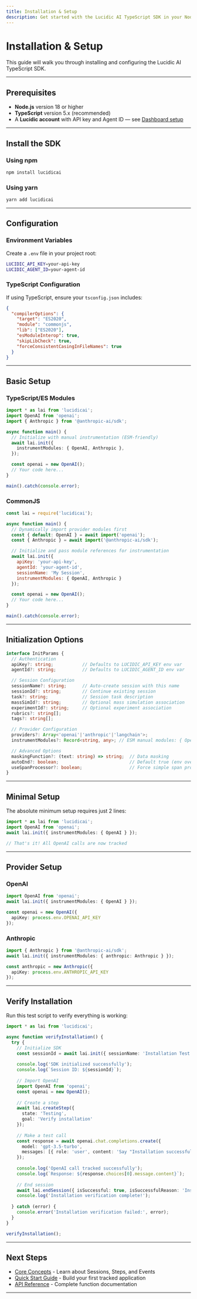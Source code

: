 ```yaml
---
title: Installation & Setup
description: Get started with the Lucidic AI TypeScript SDK in your Node.js or TypeScript project
---
```


# Installation & Setup

This guide will walk you through installing and configuring the Lucidic AI TypeScript SDK.

---

## Prerequisites

- **Node.js** version 18 or higher
- **TypeScript** version 5.x (recommended)
- A **Lucidic account** with API key and Agent ID — see [Dashboard setup](/getting-started/dashboard)

---

## Install the SDK

### Using npm
```bash
npm install lucidicai
```

### Using yarn
```bash
yarn add lucidicai
```

---

## Configuration

### Environment Variables

Create a `.env` file in your project root:

```bash
LUCIDIC_API_KEY=your-api-key
LUCIDIC_AGENT_ID=your-agent-id
```

### TypeScript Configuration

If using TypeScript, ensure your `tsconfig.json` includes:

```json
{
  "compilerOptions": {
    "target": "ES2020",
    "module": "commonjs",
    "lib": ["ES2020"],
    "esModuleInterop": true,
    "skipLibCheck": true,
    "forceConsistentCasingInFileNames": true
  }
}
```

---

## Basic Setup

### TypeScript/ES Modules

```typescript
import * as lai from 'lucidicai';
import OpenAI from 'openai';
import { Anthropic } from '@anthropic-ai/sdk';

async function main() {
  // Initialize with manual instrumentation (ESM-friendly)
  await lai.init({
    instrumentModules: { OpenAI, Anthropic },
  });

  const openai = new OpenAI();
  // Your code here...
}

main().catch(console.error);
```

### CommonJS

```javascript
const lai = require('lucidicai');

async function main() {
  // Dynamically import provider modules first
  const { default: OpenAI } = await import('openai');
  const { Anthropic } = await import('@anthropic-ai/sdk');

  // Initialize and pass module references for instrumentation
  await lai.init({
    apiKey: 'your-api-key',
    agentId: 'your-agent-id',
    sessionName: 'My Session',
    instrumentModules: { OpenAI, Anthropic }
  });

  const openai = new OpenAI();
  // Your code here...
}

main().catch(console.error);
```

---

## Initialization Options

```typescript
interface InitParams {
  // Authentication
  apiKey?: string;           // Defaults to LUCIDIC_API_KEY env var
  agentId?: string;          // Defaults to LUCIDIC_AGENT_ID env var

  // Session Configuration
  sessionName?: string;      // Auto-create session with this name
  sessionId?: string;        // Continue existing session
  task?: string;             // Session task description
  massSimId?: string;        // Optional mass simulation association
  experimentId?: string;     // Optional experiment association
  rubrics?: string[];
  tags?: string[];

  // Provider Configuration
  providers?: Array<'openai'|'anthropic'|'langchain'>;
  instrumentModules?: Record<string, any>; // ESM manual modules: { OpenAI, Anthropic, LangChain }

  // Advanced Options
  maskingFunction?: (text: string) => string;  // Data masking
  autoEnd?: boolean;                           // Default true (env overridable)
  useSpanProcessor?: boolean;                  // Force simple span processor (unbatched)
}
```

---

## Minimal Setup

The absolute minimum setup requires just 2 lines:

```typescript
import * as lai from 'lucidicai';
import OpenAI from 'openai';
await lai.init({ instrumentModules: { OpenAI } });

// That's it! All OpenAI calls are now tracked
```

---

## Provider Setup

### OpenAI
```typescript
import OpenAI from 'openai';
await lai.init({ instrumentModules: { OpenAI } });

const openai = new OpenAI({
  apiKey: process.env.OPENAI_API_KEY
});
```

### Anthropic
```typescript
import { Anthropic } from '@anthropic-ai/sdk';
await lai.init({ instrumentModules: { anthropic: Anthropic } });

const anthropic = new Anthropic({
  apiKey: process.env.ANTHROPIC_API_KEY
});
```

---

## Verify Installation

Run this test script to verify everything is working:

```typescript
import * as lai from 'lucidicai';

async function verifyInstallation() {
  try {
    // Initialize SDK
    const sessionId = await lai.init({ sessionName: 'Installation Test' });
    
    console.log('SDK initialized successfully');
    console.log(`Session ID: ${sessionId}`);
    
    // Import OpenAI
    import OpenAI from 'openai';
    const openai = new OpenAI();
    
    // Create a step
    await lai.createStep({
      state: 'Testing',
      goal: 'Verify installation'
    });
    
    // Make a test call
    const response = await openai.chat.completions.create({
      model: 'gpt-3.5-turbo',
      messages: [{ role: 'user', content: 'Say "Installation successful!"' }]
    });
    
    console.log('OpenAI call tracked successfully');
    console.log(`Response: ${response.choices[0].message.content}`);
    
    // End session
    await lai.endSession({ isSuccessful: true, isSuccessfulReason: 'Installation verified' });
    console.log('Installation verification complete!');
    
  } catch (error) {
    console.error('Installation verification failed:', error);
  }
}

verifyInstallation();
```

---

## Next Steps

- [Core Concepts](/typescript-sdk/core-concepts) - Learn about Sessions, Steps, and Events
- [Quick Start Guide](/typescript-sdk/quick-start) - Build your first tracked application
- [API Reference](/typescript-sdk/index) - Complete function documentation

---